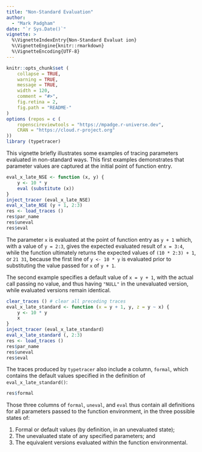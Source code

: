 ```yaml
---
title: "Non-Standard Evaluation"
author: 
  - "Mark Padgham"
date: "`r Sys.Date()`"
vignette: >
  %\VignetteIndexEntry{Non-Standard Evaluat ion}
  %\VignetteEngine{knitr::rmarkdown}
  %\VignetteEncoding{UTF-8}
---
```


```r
knitr::opts_chunk$set (
    collapse = TRUE,
    warning = TRUE,
    message = TRUE,
    width = 120,
    comment = "#>",
    fig.retina = 2,
    fig.path = "README-"
)
options (repos = c (
    ropenscireviewtools = "https://mpadge.r-universe.dev",
    CRAN = "https://cloud.r-project.org"
))
library (typetracer)
```

This vignette briefly illustrates some examples of tracing parameters evaluated
in non-standard ways. This first examples demonstrates that parameter values
are captured at the initial point of function entry.

```r
eval_x_late_NSE <- function (x, y) {
    y <- 10 * y
    eval (substitute (x))
}
inject_tracer (eval_x_late_NSE)
eval_x_late_NSE (y + 1, 2:3)
res <- load_traces ()
res$par_name
res$uneval
res$eval
```

The parameter `x` is evaluated at the point of function entry as `y + 1` which,
with a value of `y = 2:3`, gives the expected evaluated result of `x = 3:4`,
while the function ultimately returns the expected values of `(10 * 2:3) + 1`,
or `21 31`, because the first line of `y <- 10 * y` is evaluated prior to
substituting the value passed for `x` of `y + 1`.

The second example specifies a default value of `x = y + 1`, with the actual
call passing no value, and thus having `"NULL"` in the unevaluated version,
while evaluated versions remain identical.

```r
clear_traces () # clear all preceding traces
eval_x_late_standard <- function (x = y + 1, y, z = y ~ x) {
    y <- 10 * y
    x
}
inject_tracer (eval_x_late_standard)
eval_x_late_standard (, 2:3)
res <- load_traces ()
res$par_name
res$uneval
res$eval
```

The traces produced by `typetracer` also include a column, `formal`, which
contains the default values specified in the definition of
`eval_x_late_standard()`:

```r
res$formal
```

Those three columns of `formal`, `uneval`, and `eval` thus contain
all definitions for all parameters passed to the function environment, in the three possible states of:

1. Formal or default values (by definition, in an unevaluated state);
2. The unevaluated state of any specified parameters; and
3. The equivalent versions evaluated within the function environmental.
